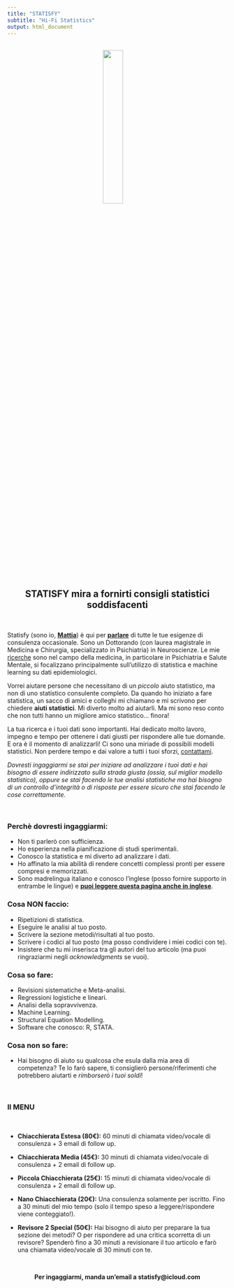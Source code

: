 ```yaml
---
title: "STATISFY"
subtitle: "Hi-Fi Statistics"
output: html_document
---
```

</br>
<center>
<img src="images/LOGO STATISFY-1 copia.jpg" style="width:30%;margin-right: 20px" align="center">
</center>
</br>

<center>
## **STATISFY** mira a fornirti **consigli statistici soddisfacenti**
</center>
</br>

Statisfy (sono io, **[Mattia](MattiaMarchi.html)**) è qui per **[parlare](contact.html)** di tutte le tue esigenze di consulenza occasionale. Sono un Dottorando (con laurea magistrale in Medicina e Chirurgia, specializzato in Psichiatria) in Neuroscienze. Le mie [ricerche](research.html) sono nel campo della medicina, in particolare in Psichiatria e Salute Mentale, si focalizzano principalmente sull'utilizzo di statistica e machine learning su dati epidemiologici.

Vorrei aiutare persone che necessitano di un *piccolo* aiuto statistico, ma non di uno statistico consulente completo. Da quando ho iniziato a fare statistica, un sacco di amici e colleghi mi chiamano e mi scrivono per chiedere **aiuti statistici**. Mi diverto molto ad aiutarli. Ma mi sono reso conto che non tutti hanno un migliore amico statistico... finora!

La tua ricerca e i tuoi dati sono importanti. Hai dedicato molto lavoro, impegno e tempo per ottenere i dati giusti per rispondere alle tue domande. E ora è il momento di analizzarli! Ci sono una miriade di possibili modelli statistici. Non perdere tempo e dai valore a tutti i tuoi sforzi, [contattami](contact.html).

*Dovresti ingaggiarmi se stai per iniziare ad analizzare i tuoi dati e hai bisogno di essere indirizzato sulla strada giusta (ossia, sul miglior modello statistico), oppure se stai facendo le tue analisi statistiche ma hai bisogno di un controllo d'integrità o di risposte per essere sicuro che stai facendo le cose correttamente.*

</br>

### Perchè dovresti ingaggiarmi:
- Non ti parlerò con sufficienza.
- Ho esperienza nella pianificazione di studi sperimentali.
- Conosco la statistica e mi diverto ad analizzare i dati.
- Ho affinato la mia abilità di rendere concetti complessi pronti per essere compresi e memorizzati.
- Sono madrelingua italiano e conosco l'inglese (posso fornire supporto in entrambe le lingue) e **[puoi leggere questa pagina anche in inglese](statisfyEN.html)**.

### Cosa NON faccio:
- Ripetizioni di statistica.
- Eseguire le analisi al tuo posto.
- Scrivere la sezione metodi/risultati al tuo posto.
- Scrivere i codici al tuo posto (ma posso condividere i miei codici con te).
- Insistere che tu mi inserisca tra gli autori del tuo articolo (ma puoi ringraziarmi negli *acknowledgments* se vuoi).

### Cosa so fare:
- Revisioni sistematiche e Meta-analisi.
- Regressioni logistiche e lineari.
- Analisi della sopravvivenza.
- Machine Learning.
- Structural Equation Modelling.
- Software che conosco: R, STATA.

### Cosa non so fare:
- Hai bisogno di aiuto su qualcosa che esula dalla mia area di competenza? Te lo farò sapere, ti consiglierò persone/riferimenti che potrebbero aiutarti e *rimborserò i tuoi soldi*!

</br>

### Il MENU

</br>

- **Chiacchierata Estesa (80€):** 60 minuti di chiamata video/vocale di consulenza + 3 email di follow up.

- **Chiacchierata Media (45€):** 30 minuti di chiamata video/vocale di consulenza + 2 email di follow up.

- **Piccola Chiacchierata (25€):** 15 minuti di chiamata video/vocale di consulenza + 2 email di follow up.

- **Nano Chiacchierata (20€):** Una consulenza solamente per iscritto. Fino a 30 minuti del mio tempo (solo il tempo speso a leggere/rispondere viene conteggiato!).

- **Revisore 2 Special (50€):** Hai bisogno di aiuto per preparare la tua sezione dei metodi? O per rispondere ad una critica scorretta di un revisore? Spenderò fino a 30 minuti a revisionare il tuo articolo e farò una chiamata video/vocale di 30 minuti con te.

</br>

<center>
**Per ingaggiarmi, manda un'email a statisfy@icloud.com**
</center>